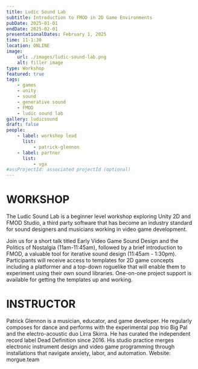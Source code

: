 ```yaml
---
title: Ludic Sound Lab
subtitle: Introduction to FMOD in 2D Game Environments
pubDate: 2025-01-01
endDate: 2025-02-01
presentationalDates: February 1, 2025
time: 11-1:30
location: ONLINE
image:
    url: ./images/ludic-sound-lab.png
    alt: filler image
type: Workshop
featured: true
tags:
    - games
    - unity
    - sound
    - generative sound
    - FMOD
    - ludic sound lab
gallery: ludicsound
draft: false
people:
    - label: workshop lead
      list:
          - patrick-glennon
    - label: partner
      list:
          - vga
#assProjectId: associated projectId (optional)
---
```


<LinkButton text="Register Here" url="https://ko-fi.com/s/0b762c7b5d" />

# WORKSHOP

The Ludic Sound Lab is a beginner level workshop exploring Unity 2D and FMOD Studio, a third party software that has become an industry standard for sound designers and musicians working in video game development.

Join us for a short talk titled Early Video Game Sound Design and the Politics of Nostalgia (11am-11:45am), followed by a brief introduction to FMOD, a valuable tool for iterative sound design (11:45am - 1:30pm). Participants will receive access to templates for 2D game concepts including a platformer and a top-down roguelike that will enable them to experiment using their own sound libraries. One-on-one project support is available for getting the templates up and working.

# INSTRUCTOR

Patrick Glennon is a musician, educator, and game developer. He regularly composes for dance and performs with the experimental pop trio Big Pal and the electro-acoustic duo Lirra Skirra. He has curated the independent record label Dead Definition since 2016. His studio practice merges electronic instrument design and video game programming through installations that navigate anxiety, labor, and automation. Website: morgue.team
